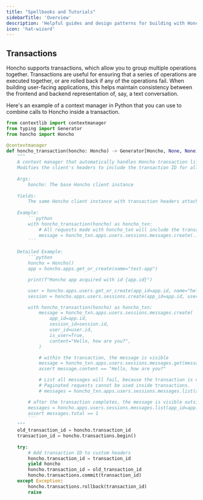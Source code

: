 ```yaml
---
title: "Spellbooks and Tutorials"
sidebarTitle: 'Overview'
description: 'Helpful guides and design patterns for building with Honcho'
icon: 'hat-wizard'
---
```



## Transactions

Honcho supports transactions, which allow you to group multiple operations together. Transactions are useful for ensuring that a series of operations are executed together, or are rolled back if any of the operations fail. When building user-facing applications, this helps maintain consistency between the frontend and backend representation of, say, a text conversation.

Here's an example of a context manager in Python that you can use to combine calls to Honcho inside a transaction.

```python
from contextlib import contextmanager
from typing import Generator
from honcho import Honcho

@contextmanager
def honcho_transaction(honcho: Honcho) -> Generator[Honcho, None, None]:
    """
    A context manager that automatically handles Honcho transaction lifecycle.
    Modifies the client's headers to include the transaction ID for all requests.
    
    Args:
        honcho: The base Honcho client instance
        
    Yields:
        The same Honcho client instance with transaction headers attached
        
    Example:
        ```python
        with honcho_transaction(honcho) as honcho_txn:
            # All requests made with honcho_txn will include the transaction ID header
            message = honcho_txn.apps.users.sessions.messages.create(...)
        ```

    Detailed Example:
        ```python
        honcho = Honcho()
        app = honcho.apps.get_or_create(name="test-app")

        print(f"Honcho app acquired with id {app.id}")

        user = honcho.apps.users.get_or_create(app_id=app.id, name="hello")
        session = honcho.apps.users.sessions.create(app_id=app.id, user_id=user.id)

        with honcho_transaction(honcho) as honcho_txn:
            message = honcho_txn.apps.users.sessions.messages.create(
                app_id=app.id,
                session_id=session.id,
                user_id=user.id,
                is_user=True,
                content="Hello, how are you?",
            )

            # within the transaction, the message is visible
            message = honcho_txn.apps.users.sessions.messages.get(message.id, app_id=app.id, session_id=session.id, user_id=user.id)
            assert message.content == "Hello, how are you?"

            # List all messages will fail, because the transaction is not yet committed
            # Paginated requests cannot be used inside transactions.
            # messages = honcho_txn.apps.users.sessions.messages.list(app_id=app.id, session_id=session.id, user_id=user.id)

        # after the transaction completes, the message is visible outside
        messages = honcho.apps.users.sessions.messages.list(app_id=app.id, session_id=session.id, user_id=user.id)
        assert messages.total == 1
        ```
    """
    old_transaction_id = honcho.transaction_id
    transaction_id = honcho.transactions.begin()
    
    try:
        # Add transaction ID to custom headers
        honcho.transaction_id = transaction_id
        yield honcho
        honcho.transaction_id = old_transaction_id
        honcho.transactions.commit(transaction_id)
    except Exception:
        honcho.transactions.rollback(transaction_id)
        raise
```